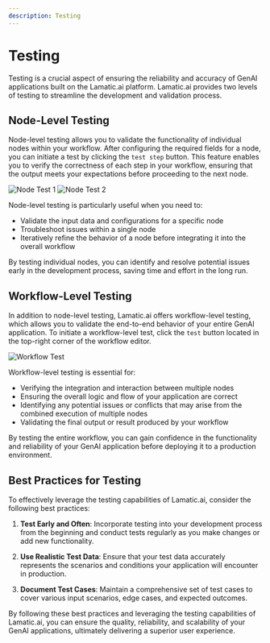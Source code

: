 ---
description: Testing
---

# Testing

Testing is a crucial aspect of ensuring the reliability and accuracy of GenAI applications built on the Lamatic.ai platform. Lamatic.ai provides two levels of testing to streamline the development and validation process.

## Node-Level Testing

Node-level testing allows you to validate the functionality of individual nodes within your workflow. After configuring the required fields for a node, you can initiate a test by clicking the `test step` button. This feature enables you to verify the correctness of each step in your workflow, ensuring that the output meets your expectations before proceeding to the next node.

<div style={{ display: 'flex', justifyContent: 'space-between' }}>
  <img src="/assets/test_1.png" alt="Node Test 1" style={{ width: '48%' }} />
  <img src="/assets/test_2.png" alt="Node Test 2" style={{ width: '48%' }} />
</div>


Node-level testing is particularly useful when you need to:

- Validate the input data and configurations for a specific node
- Troubleshoot issues within a single node
- Iteratively refine the behavior of a node before integrating it into the overall workflow

By testing individual nodes, you can identify and resolve potential issues early in the development process, saving time and effort in the long run.

## Workflow-Level Testing

In addition to node-level testing, Lamatic.ai offers workflow-level testing, which allows you to validate the end-to-end behavior of your entire GenAI application. To initiate a workflow-level test, click the `test` button located in the top-right corner of the workflow editor.

![Workflow Test](/assets/workflow_test.png)

Workflow-level testing is essential for:

- Verifying the integration and interaction between multiple nodes
- Ensuring the overall logic and flow of your application are correct
- Identifying any potential issues or conflicts that may arise from the combined execution of multiple nodes
- Validating the final output or result produced by your workflow

By testing the entire workflow, you can gain confidence in the functionality and reliability of your GenAI application before deploying it to a production environment.

## Best Practices for Testing

To effectively leverage the testing capabilities of Lamatic.ai, consider the following best practices:

1. **Test Early and Often**: Incorporate testing into your development process from the beginning and conduct tests regularly as you make changes or add new functionality.

2. **Use Realistic Test Data**: Ensure that your test data accurately represents the scenarios and conditions your application will encounter in production.

3. **Document Test Cases**: Maintain a comprehensive set of test cases to cover various input scenarios, edge cases, and expected outcomes.

By following these best practices and leveraging the testing capabilities of Lamatic.ai, you can ensure the quality, reliability, and scalability of your GenAI applications, ultimately delivering a superior user experience.